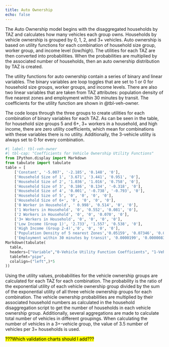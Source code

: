 ```yaml
---
title: Auto Ownership
echo: false
---
```


The Auto Ownership model begins with the disaggregated households by TAZ and calculates how many vehicles each group owns. Households by vehicle ownership is grouped by 0, 1, 2, and 3+ vehicles. Auto ownership is based on utility functions for each combination of household size group, worker group, and income level (low/high). The utilities for each TAZ are then converted into probabilities. When the probabilities are multiplied by the associated number of households, then an auto ownership distribution by TAZ is created.

The utility functions for auto ownership contain a series of binary and linear variables. The binary variables are loop toggles that are set to 1 or 0 for household size groups, worker groups, and income levels. There are also two linear variables that are taken from TAZ attributes: population density of five nearest zones and employment within 30 minutes by transit. The coefficients for the utility function are shown in @tbl-veh-owner.

The code loops through the three groups to create utilities for each combination of binary variables for each TAZ. As can be seen in the table, for household size groups 5 and 6+, 3+ workers in a household, and high income, there are zero utility coefficients, which mean for combinations with these variables there is no utility. Additionally, the 3-vehicle utility is always set to 0 for every combination.


```python
#| label: tbl-veh-owner
#| tbl-cap: "Coefficients for Vehicle Ownership Utility Functions"
from IPython.display import Markdown
from tabulate import tabulate
table = [
    ['Constant', '-5.007', '-2.185', '0.148', '0'],
    ['Household Size of 1', '3.671', '3.441', '0.951', '0'],
    ['Household Size of 2', '1.036', '1.016', '0.758', '0'],
    ['Household Size of 3', '0.186', '0.134', '-0.318', '0'],
    ['Household Size of 4', '0.001', '-0.738', '-0.793', '0'],
    ['Household Size of 5', '0', '0', '0', '0'],
    ['Household Size of 6+', '0', '0', '0', '0'],
    ['0 Worker in Household', ' 0.998', '0.514', '0', '0'],
    ['1 Workers in Household', '0', '0.552', '0.081', '0'],
    ['2 Workers in Household', '0', '0', '0.070', '0'],
    ['3+ Workers in Household', '0', '0', '0', '0'],
    ['Low Income (Group 1)', '2.733', '1.557', '0.538', '0'],
    ['High Income (Group 2-4)','0', '0', '0', '0'],
    ['Population Density of 5 nearest Zones','0.05159', '0.07346', '0.02366', '0'],
    ['Employment within 30 minutes by transit', '0.0000199', '0.000008342', '0', '0']]
Markdown(tabulate(
  table, 
  headers=["Variable","0-Vehicle Utility Function Coefficients", "1-Vehicle Utility Function Coefficients", "2-Vehicle Utility Function Coefficients", "3+-Vehicle Utility Function Coefficients"],
  tablefmt="pipe", 
  colalign=("left",)*5
))
```

Using the utility values, probabilities for the vehicle ownership groups are calculated for each TAZ for each combination. The probability is the ratio of the exponential utility of each vehicle ownership group divided by the sum of the exponential utility of all three vehicle ownership groups for each combination. The vehicle ownership probabilities are multiplied by their associated household numbers as calculated in the household disaggregation script to get the number of households in each vehicle ownership group. Additionally, several aggregations are made to calculate total number of vehicles in different groupings. When calculating the number of vehicles in a 3+-vehicle group, the value of 3.5 number of vehicles per 3+ households is used.

<mark>???Which validation charts should I add???</mark>